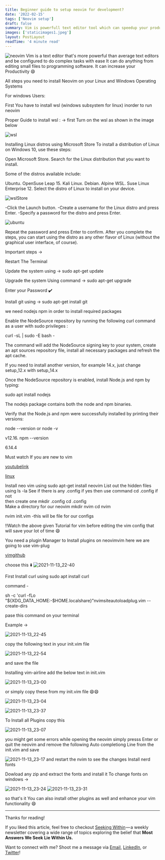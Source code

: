 ```yaml
---
title: Beginner guide to setup neovim for development?
date: '2022-02-15'
tags: ['Neovim setup']
draft: false
summary: Vim is powerfull text editor tool which can speedup your production work 3 times if you know some basics and have a decent setup 
images: ['staticimages1.jpeg']
layout: PostLayout
readTime: '4 minute read'
---
```


![neovim](https:miro.medium.commax14000*C_Y9E8En1BMKCVlz.png)
Vim is a text editor that's more powerful than average text editors and be configured to do complex tasks with ease
It can do anything from editing small files to programming software.
It can increase your Productivity 😄

All steps you need to install Neovim on your Linux and Windows Operating Systems

For windows Users:

First You have to install wsl (windows subsystem for linux) inorder to run neovim

Proper Guide to install wsl  :
-> first Turn on the  wsl as shown in the image below

![wsl](https:user-images.githubusercontent.com86479387141649129-95885ed6-e9bd-46e2-b05f-f140d32b6086.png)

Installing Linux distros using Microsoft Store
To install a distribution of Linux on Windows 10, use these steps:

Open Microsoft Store.
Search for the Linux distribution that you want to install.

Some of the distros available include:

Ubuntu.
OpenSuse Leap 15.
Kali Linux.
Debian.
Alpine WSL.
Suse Linux Enterprise 12.
Select the distro of Linux to install on your device.

![wslStore](https:user-images.githubusercontent.com86479387141649593-279ffe94-48ad-48ad-80e6-9af549d326e5.png)

-Click the Launch button.
-Create a username for the Linux distro and press Enter.
-Specify a password for the distro and press Enter.

![ubuntu](https:user-images.githubusercontent.com86479387141649882-119d7de8-a884-43e1-a308-998adba28cf0.png)

Repeat the password and press Enter to confirm.
After you complete the steps, you can start using the distro as any other flavor of Linux (without the graphical user interface, of course).

Important steps ->

Restart The Terminal

Update the system using -> sudo apt-get update

Upgrade the system Using command -> sudo apt-get upgrade

Enter your Password ✔️

Install git using -> sudo apt-get install git

we need nodejs  npm in order to install required packages

  Enable the NodeSource repository by running the following curl command as a user with sudo privileges :

  curl -sL [](https:deb.nodesource.comsetup_12.x) | sudo -E bash -

The command will add the NodeSource signing key to your system, create an apt sources repository file, install all necessary packages and refresh the apt cache.

If you need to install another version, for example 14.x, just change setup_12.x with setup_14.x

Once the NodeSource repository is enabled, install Node.js and npm by typing:

  sudo apt install nodejs

The nodejs package contains both the node and npm binaries.

Verify that the Node.js and npm were successfully installed by printing their versions:

  node --version or  node -v

v12.16.
  npm --version

6.14.4

   Must watch If you are new to vim

 [youtubelink](https:youtu.beXgui4TDNc)

 [linux](https:www.geeksforgeeks.orggetting-started-with-vim-editor-in-linux)

  Install neo vim using  sudo apt-get install neovim
 List out the hidden files using  ls -la
 See if there is any .config  if yes  then use command  cd .config if not  
 then create  one  mkdir .config
  cd .config  
 Make a directory for our neovim
 mkdir nvim
  cd nvim

  nvim init.vim
 -this will be file for our configs

 !!Watch the above given Tutorial for vim before editing the vim config
 that will save your lot of time 😄

 You need a plugin Manager to Install plugins on neovimvim
 here we are going to use  vim-plug

 [vimgithub](https:github.comjunegunnvim-plug)

 choose this ⬇️
 ![2021-11-13_22-40](https:user-images.githubusercontent.com86479387141652714-3a2b7816-e447-473a-9d43-dbc6e5164af5.png)

 First Install curl using
 sudo apt install curl

 command -

  sh -c 'curl -fLo "${XDG_DATA_HOME:-$HOME.localshare}"nvimsiteautoloadplug.vim --create-dirs \
 [](https:raw.githubusercontent.comjunegunnvim-plugmasterplug.vim)

 pase this command on your terminal

 Example ->

 ![2021-11-13_22-45](https:user-images.githubusercontent.com86479387141652887-e2463098-5af4-4927-81eb-65c32796dfa9.png)

 copy the following text in your init.vim file

 ![2021-11-13_22-54](https:user-images.githubusercontent.com86479387141653217-66a327ba-28ff-4af2-becc-53b68851c6c5.png)

 and save the file

 Installing vim-airline
 add the below text in init.vim

 ![2021-11-13_23-00](https:user-images.githubusercontent.com86479387141653378-c9e95b20-90b0-4c74-869d-8287e4462596.png)

 or simply copy these from my init.vim file 😄😄

 ![2021-11-13_23-04](https:user-images.githubusercontent.com86479387141653470-991cee54-5a99-4c01-8e5b-6f33626e6437.png)

 ![2021-11-13_23-37](https:user-images.githubusercontent.com86479387141654541-04966145-0b03-42ff-819c-3f4e9284b5cc.png)

 To Install all Plugins
 copy this

 ![2021-11-13_23-07](https:user-images.githubusercontent.com86479387141653675-2cc8e038-0adb-492d-94a3-6c278e2c46a1.png)

 you might get some errors while opening the neovim
 simply presss Enter or quit the neovim and remove the following Auto completiong Line
  from the init.vim and save

 ![2021-11-13_23-17](https:user-images.githubusercontent.com86479387141653861-7e01f87d-7032-4cc2-95c2-9736c4a9fc0e.png)
 and restart the nvim to see the changes
 Install nerd fonts

 Dowload any zip and extract the fonts and install it
 To change fonts on windows ->
  
 ![2021-11-13_23-24](https:user-images.githubusercontent.com86479387141654087-aa7cbfc8-92ef-4094-a51f-752639052ebb.png)
  ![2021-11-13_23-31](https:user-images.githubusercontent.com86479387141654325-0fd443b1-e401-4954-b274-5a42950073f2.png)

 so that's it You can also install other plugins as well and enhance your vim functionality 😄

---

Thanks for reading!

If you liked this article, feel free to checkout [Seeking Within](https:seekingwithin.substack.com) — a weekly newsletter covering a wide range of topics exploring the belief that **Most Answers We Seek Lie Within Us.**

Want to connect with me? Shoot me a message via [Email](http:mailto:manishkumar97430@gmail.com), [LinkedIn](https:linkedin.com.in), or [Twitter](https:twitter.com)!
